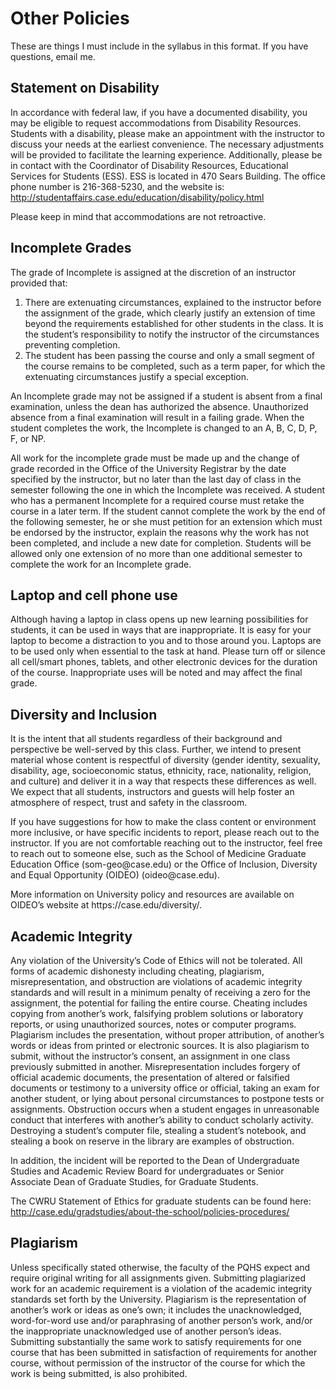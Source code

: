 # Other Policies

These are things I must include in the syllabus in this format. If you have questions, email me.

## Statement on Disability

In accordance with federal law, if you have a documented disability, you may be eligible to request accommodations from Disability Resources. Students with a disability, please make an appointment with the instructor to discuss your needs at the earliest convenience. The necessary adjustments will be provided to facilitate the learning experience. Additionally, please be in contact with the Coordinator of Disability Resources, Educational Services for Students (ESS). ESS is located in 470 Sears Building. The office phone number is 216-368-5230, and the website is: <http://studentaffairs.case.edu/education/disability/policy.html>

Please keep in mind that accommodations are not retroactive.

## Incomplete Grades

The grade of Incomplete is assigned at the discretion of an instructor provided that:

1.	There are extenuating circumstances, explained to the instructor before the assignment of the grade, which clearly justify an extension of time beyond the requirements established for other students in the class. It is the student's responsibility to notify the instructor of the circumstances preventing completion.
2.	The student has been passing the course and only a small segment of the course remains to be completed, such as a term paper, for which the extenuating circumstances justify a special exception.

An Incomplete grade may not be assigned if a student is absent from a final examination, unless the dean has authorized the absence. Unauthorized absence from a final examination will result in a failing grade. When the student completes the work, the Incomplete is changed to an A, B, C, D, P, F, or NP.

All work for the incomplete grade must be made up and the change of grade recorded in the Office of the University Registrar by the date specified by the instructor, but no later than the last day of class in the semester following the one in which the Incomplete was received. A student who has a permanent Incomplete for a required course must retake the course in a later term. If the student cannot complete the work by the end of the following semester, he or she must petition for an extension which must be endorsed by the instructor, explain the reasons why the work has not been completed, and include a new date for completion. Students will be allowed only one extension of no more than one additional semester to complete the work for an Incomplete grade.

## Laptop and cell phone use 

Although having a laptop in class opens up new learning possibilities for students, it can be used in ways that are inappropriate. It is easy for your laptop to become a distraction to you and to those around you. Laptops are to be used only when essential to the task at hand.  Please turn off or silence all cell/smart phones, tablets, and other electronic devices for the duration of the course. Inappropriate uses will be noted and may affect the final grade.

## Diversity and Inclusion

It is the intent that all students regardless of their background and perspective be well-served by this class.  Further, we intend to present material whose content is respectful of diversity (gender identity, sexuality, disability, age, socioeconomic status, ethnicity, race, nationality, religion, and culture) and deliver it in a way that respects these differences as well.  We expect that all students, instructors and guests will help foster an atmosphere of respect, trust and safety in the classroom.  

If you have suggestions for how to make the class content or environment more inclusive, or have specific incidents to report, please reach out to the instructor.  If you are not comfortable reaching out to the instructor, feel free to reach out to someone else, such as the School of Medicine Graduate Education Office (som-geo@case.edu) or the Office of Inclusion, Diversity and Equal Opportunity (OIDEO) (oideo@case.edu).  

More information on University policy and resources are available on OIDEO’s website at https://case.edu/diversity/.

## Academic Integrity

Any violation of the University’s Code of Ethics will not be tolerated. All forms of academic dishonesty including cheating, plagiarism, misrepresentation, and obstruction are violations of academic integrity standards and will result in a minimum penalty of receiving a zero for the assignment, the potential for failing the entire course. Cheating includes copying from another's work, falsifying problem solutions or laboratory reports, or using unauthorized sources, notes or computer programs. Plagiarism includes the presentation, without proper attribution, of another's words or ideas from printed or electronic sources. It is also plagiarism to submit, without the instructor's consent, an assignment in one class previously submitted in another. Misrepresentation includes forgery of official academic documents, the presentation of altered or falsified documents or testimony to a university office or official, taking an exam for another student, or lying about personal circumstances to postpone tests or assignments. Obstruction occurs when a student engages in unreasonable conduct that interferes with another's ability to conduct scholarly activity. Destroying a student's computer file, stealing a student's notebook, and stealing a book on reserve in the library are examples of obstruction. 

In addition, the incident will be reported to the Dean of Undergraduate Studies and Academic Review Board for undergraduates or Senior Associate Dean of Graduate Studies, for Graduate Students. 

The CWRU Statement of Ethics for graduate students can be found here: 
<http://case.edu/gradstudies/about-the-school/policies-procedures/>

## Plagiarism

Unless specifically stated otherwise, the faculty of the PQHS expect and require original writing for all assignments given. Submitting plagiarized work for an academic requirement is a violation of the academic integrity standards set forth by the University. Plagiarism is the representation of another's work or ideas as one's own; it includes the unacknowledged, word-for-word use and/or paraphrasing of another person's work, and/or the inappropriate unacknowledged use of another person's ideas. Submitting substantially the same work to satisfy requirements for one course that has been submitted in satisfaction of requirements for another course, without permission of the instructor of the course for which the work is being submitted, is also prohibited.

